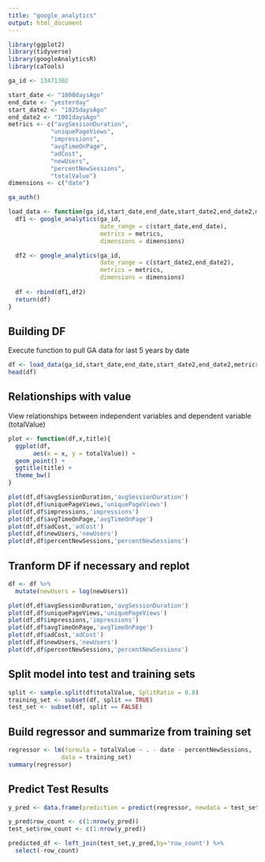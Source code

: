 ```yaml
---
title: "google_analytics"
output: html_document
---
```


```r
library(ggplot2)
library(tidyverse)
library(googleAnalyticsR)
library(caTools)

ga_id <- 13471302

start_date <- "1000daysAgo"
end_date <- "yesterday"
start_date2 <- "1825daysAgo"
end_date2 <- "1001daysAgo"
metrics <- c("avgSessionDuration",
            "uniquePageViews",
            "impressions",
            "avgTimeOnPage",
            "adCost",
            "newUsers",
            "percentNewSessions",
            "totalValue")
dimensions <- c("date")

ga_auth()

load_data <- function(ga_id,start_date,end_date,start_date2,end_date2,metrics,dimensions){
  df1 <- google_analytics(ga_id,
                          date_range = c(start_date,end_date),
                          metrics = metrics,
                          dimensions = dimensions)

  df2 <- google_analytics(ga_id,
                          date_range = c(start_date2,end_date2),
                          metrics = metrics,
                          dimensions = dimensions)
  
  df <- rbind(df1,df2)
  return(df)
}
```

## Building DF

Execute function to pull GA data for last 5 years by date

```r
df <- load_data(ga_id,start_date,end_date,start_date2,end_date2,metrics,dimensions)
head(df)
```

## Relationships with value

View relationships between independent variables and dependent variable (totalValue)

```r
plot <- function(df,x,title){
  ggplot(df,
       aes(x = x, y = totalValue)) + 
  geom_point() + 
  ggtitle(title) + 
  theme_bw()
}

plot(df,df$avgSessionDuration,'avgSessionDuration')
plot(df,df$uniquePageViews,'uniquePageViews')
plot(df,df$impressions,'impressions')
plot(df,df$avgTimeOnPage,'avgTimeOnPage')
plot(df,df$adCost,'adCost')
plot(df,df$newUsers,'newUsers')
plot(df,df$percentNewSessions,'percentNewSessions')

```

## Tranform DF if necessary and replot

```r
df <- df %>%
  mutate(newUsers = log(newUsers))

plot(df,df$avgSessionDuration,'avgSessionDuration')
plot(df,df$uniquePageViews,'uniquePageViews')
plot(df,df$impressions,'impressions')
plot(df,df$avgTimeOnPage,'avgTimeOnPage')
plot(df,df$adCost,'adCost')
plot(df,df$newUsers,'newUsers')
plot(df,df$percentNewSessions,'percentNewSessions')
```


## Split model into test and training sets

```r
split <- sample.split(df$totalValue, SplitRatio = 0.8)
training_set <- subset(df, split == TRUE)
test_set <- subset(df, split == FALSE)
```

## Build regressor and summarize from training set

```r

regressor <- lm(formula = totalValue ~ . - date - percentNewSessions,
               data = training_set)
summary(regressor)

```

## Predict Test Results

```r
y_pred <- data.frame(prediction = predict(regressor, newdata = test_set))

y_pred$row_count <- c(1:nrow(y_pred))
test_set$row_count <- c(1:nrow(y_pred))

predicted_df <- left_join(test_set,y_pred,by='row_count') %>%
  select(-row_count)

```